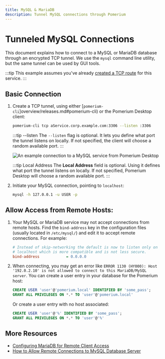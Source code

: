 ```yaml
---
title: MySQL & MariaDB
description: Tunnel MySQL connections through Pomerium
---
```



# Tunneled MySQL Connections

This document explains how to connect to a MySQL or MariaDB database through an encrypted TCP tunnel. We use the `mysql` command line utility, but the same tunnel can be used by GUI tools.

:::tip
This example assumes you've already [created a TCP route](/tcp#configure-routes) for this service.
:::

 ## Basic Connection

 1. Create a TCP tunnel, using either [`pomerium-cli`]overview/releases.md#pomerium-cli) or the Pomerium Desktop client:

    <Tabs>
    <TabItem value="pomerium-cli" label="pomerium-cli">

    ```bash
    pomerium-cli tcp aService.corp.example.com:3306 --listen :3306
    ```

    :::tip --listen
    The `--listen` flag is optional. It lets you define what port the tunnel listens on locally. If not specified, the client will choose a random available port.
    :::

    </TabItem>
    <TabItem value="Pomerium Desktop" label="Pomerium Desktop">

    ![An example connection to a MySQL service from Pomerium Desktop](img/desktop/example-mysql-connection.png)

    :::tip Local Address
    The **Local Address** field is optional. Using it defines what port the tunnel listens on locally. If not specified, Pomerium Desktop will choose a random available port.
    :::

    </TabItem>
    </Tabs>

1. Initiate your MySQL connection, pointing to `localhost`:

    ```bash
    mysql -h 127.0.0.1 -u USER -p
    ```

## Allow Access from Remote Hosts:

1. Your MySQL or MariaDB service may not accept connections from remote hosts. Find the `bind-address` key in the configuration files (usually located in `/etc/mysql/`) and edit it to accept remote connections. For example:

    ```ini
    # Instead of skip-networking the default is now to listen only on
    # localhost which is more compatible and is not less secure.
    bind-address            = 0.0.0.0
    ```

1. When connecting, you may get an error like `ERROR 1130 (HY000): Host '192.0.2.10' is not allowed to connect to this MariaDB/MySQL server`. You can create a user entry in your database for the Pomerium host:

    ```sql
    CREATE USER 'user'@'pomerium.local' IDENTIFIED BY 'some_pass';
    GRANT ALL PRIVILEGES ON *.* TO 'user'@'pomerium.local'
    ```

    Or create a user entry with no host associated:

    ```sql
    CREATE USER 'user'@'%' IDENTIFIED BY 'some_pass';
    GRANT ALL PRIVILEGES ON *.* TO 'user'@'%'
    ```

## More Resources

- [Configuring MariaDB for Remote Client Access](https://mariadb.com/kb/en/configuring-mariadb-for-remote-client-access/)
- [How to Allow Remote Connections to MySQL Database Server](https://linuxize.com/post/mysql-remote-access/)